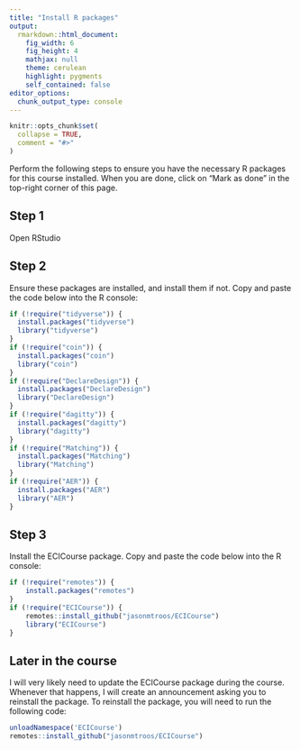 ```yaml
---
title: "Install R packages"
output: 
  rmarkdown::html_document:
    fig_width: 6
    fig_height: 4
    mathjax: null
    theme: cerulean
    highlight: pygments
    self_contained: false
editor_options: 
  chunk_output_type: console
---
```


<style>
pre > code.sourceCode a {
  display: none;
}
pre {
  border-width: 0px;
}
code {
  border-width: 0px;
}
</style>

```r
knitr::opts_chunk$set(
  collapse = TRUE,
  comment = "#>"
)
```


Perform the following steps to ensure you have the necessary R packages for this course installed. When you are done, click on "Mark as done" in the top-right corner of this page.

## Step 1

Open RStudio

## Step 2

Ensure these packages are installed, and install them if not.  Copy and paste the code below into the R console:
```r
if (!require("tidyverse")) {
  install.packages("tidyverse")
  library("tidyverse")
}
if (!require("coin")) {
  install.packages("coin")
  library("coin")
}
if (!require("DeclareDesign")) {
  install.packages("DeclareDesign")
  library("DeclareDesign")
}
if (!require("dagitty")) {
  install.packages("dagitty")
  library("dagitty")
}
if (!require("Matching")) {
  install.packages("Matching")
  library("Matching")
}
if (!require("AER")) {
  install.packages("AER")
  library("AER")
}
```


## Step 3

Install the ECICourse package. Copy and paste  the code below into the R  console:

```r
if (!require("remotes")) {
    install.packages("remotes")
}
if (!require("ECICourse")) {
    remotes::install_github("jasonmtroos/ECICourse")
    library("ECICourse")
}
```


## Later in the course

I will very likely need to update the ECICourse package during the course. Whenever that happens, I will create an announcement asking you to reinstall the package. To reinstall the package, you will need to run the following code:

```r
unloadNamespace('ECICourse')
remotes::install_github("jasonmtroos/ECICourse")
```


